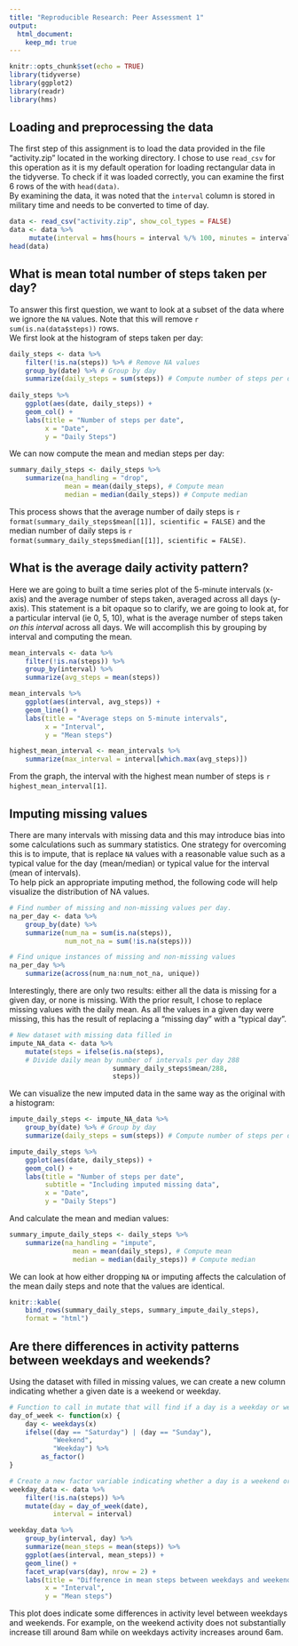 ```yaml
---
title: "Reproducible Research: Peer Assessment 1"
output: 
  html_document:
    keep_md: true
---
```


```r
knitr::opts_chunk$set(echo = TRUE)
library(tidyverse)
library(ggplot2)
library(readr)
library(hms)
```

## Loading and preprocessing the data  
The first step of this assignment is to load the data provided in the file "activity.zip" located in the working directory. I chose to use `read_csv` for this operation as it is my default operation for loading rectangular data in the tidyverse. To check if it was loaded correctly, you can examine the first 6 rows of the with `head(data)`.  
By examining the data, it was noted that the `interval` column is stored in military time and needs to be converted to time of day. 
```r
data <- read_csv("activity.zip", show_col_types = FALSE)
data <- data %>% 
     mutate(interval = hms(hours = interval %/% 100, minutes = interval %% 100))
head(data)
```


## What is mean total number of steps taken per day?  
To answer this first question, we want to look at a subset of the data where we ignore the `NA` values. Note that this will remove `r sum(is.na(data$steps))` rows.  
We first look at the histogram of steps taken per day: 

```r
daily_steps <- data %>%
    filter(!is.na(steps)) %>% # Remove NA values
    group_by(date) %>% # Group by day
    summarize(daily_steps = sum(steps)) # Compute number of steps per day
    
daily_steps %>%
    ggplot(aes(date, daily_steps)) + 
    geom_col() + 
    labs(title = "Number of steps per date", 
         x = "Date", 
         y = "Daily Steps")
```

We can now compute the mean and median steps per day: 

```r
summary_daily_steps <- daily_steps %>%
    summarize(na_handling = "drop", 
              mean = mean(daily_steps), # Compute mean
              median = median(daily_steps)) # Compute median
```

This process shows that the average number of daily steps is `r format(summary_daily_steps$mean[[1]], scientific = FALSE)` and the median number of daily steps is `r format(summary_daily_steps$median[[1]], scientific = FALSE)`. 

## What is the average daily activity pattern?  
Here we are going to built a time series plot of the 5-minute intervals (x-axis) and the average number of steps taken, averaged across all days (y-axis). This statement is a bit opaque so to clarify, we are going to look at, for a particular interval (ie 0, 5, 10), what is the average number of steps taken *on this interval* across all days. We will accomplish this by grouping by interval and computing the mean. 

```r
mean_intervals <- data %>%
    filter(!is.na(steps)) %>%
    group_by(interval) %>%
    summarize(avg_steps = mean(steps))

mean_intervals %>% 
    ggplot(aes(interval, avg_steps)) + 
    geom_line() + 
    labs(title = "Average steps on 5-minute intervals",
         x = "Interval",
         y = "Mean steps")

highest_mean_interval <- mean_intervals %>%
    summarize(max_interval = interval[which.max(avg_steps)])
```
From the graph, the interval with the highest mean number of steps is `r highest_mean_interval[1]`.

## Imputing missing values  
There are many intervals with missing data and this may introduce bias into some calculations such as summary statistics. One strategy for overcoming this is to impute, that is replace `NA` values with a reasonable value such as a typical value for the day (mean/median) or typical value for the interval (mean of intervals).  
To help pick an appropriate imputing method, the following code will help visualize the distribution of NA values. 

```r
# Find number of missing and non-missing values per day. 
na_per_day <- data %>%
    group_by(date) %>%
    summarize(num_na = sum(is.na(steps)), 
              num_not_na = sum(!is.na(steps)))

# Find unique instances of missing and non-missing values
na_per_day %>%
    summarize(across(num_na:num_not_na, unique))
```

Interestingly, there are only two results: either all the data is missing for a given day, or none is missing. 
With the prior result, I chose to replace missing values with the daily mean. As all the values in a given day were missing, this has the result of replacing a "missing day" with a "typical day".  

```r
# New dataset with missing data filled in
impute_NA_data <- data %>%
    mutate(steps = ifelse(is.na(steps), 
    # Divide daily mean by number of intervals per day 288
                          summary_daily_steps$mean/288,
                          steps))
```

We can visualize the new imputed data in the same way as the original with a histogram:

```r
impute_daily_steps <- impute_NA_data %>%
    group_by(date) %>% # Group by day
    summarize(daily_steps = sum(steps)) # Compute number of steps per day

impute_daily_steps %>%
    ggplot(aes(date, daily_steps)) + 
    geom_col() + 
    labs(title = "Number of steps per date",
         subtitle = "Including imputed missing data",
         x = "Date", 
         y = "Daily Steps")
```

And calculate the mean and median values: 

```r
summary_impute_daily_steps <- daily_steps %>%
    summarize(na_handling = "impute", 
                mean = mean(daily_steps), # Compute mean
                median = median(daily_steps)) # Compute median
```

We can look at how either dropping `NA` or imputing affects the calculation of the mean daily steps and note that the values are identical. 

```r
knitr::kable(
    bind_rows(summary_daily_steps, summary_impute_daily_steps), 
    format = "html")
```


## Are there differences in activity patterns between weekdays and weekends?  
Using the dataset with filled in missing values, we can create a new column indicating whether a given date is a weekend or weekday. 

```r
# Function to call in mutate that will find if a day is a weekday or weekend
day_of_week <- function(x) {
    day <- weekdays(x)
    ifelse((day == "Saturday") | (day == "Sunday"), 
           "Weekend", 
           "Weekday") %>%
        as_factor()
}

# Create a new factor variable indicating whether a day is a weekend or weekday
weekday_data <- data %>%
    filter(!is.na(steps)) %>%
    mutate(day = day_of_week(date), 
           interval = interval)

weekday_data %>%
    group_by(interval, day) %>%
    summarize(mean_steps = mean(steps)) %>%
    ggplot(aes(interval, mean_steps)) + 
    geom_line() + 
    facet_wrap(vars(day), nrow = 2) + 
    labs(title = "Difference in mean steps between weekdays and weekends", 
         x = "Interval",
         y = "Mean steps")
```
This plot does indicate some differences in activity level between weekdays and weekends. For example, on the weekend activity does not substantially increase till around 8am while on weekdays activity increases around 6am. 
